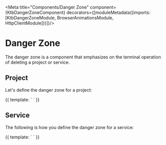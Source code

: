 
<Meta title="Components/Danger Zone" component={KtbDangerZoneComponent}
      decorators={[moduleMetadata({imports: [KtbDangerZoneModule, BrowserAnimationsModule, HttpClientModule]})]}/>

# Danger Zone

The danger zone is a component that emphasizes on the terminal operation of deleting a project or service.

## Project

Let's define the danger zone for a project:

<Canvas>
  <Story name="Project">
    {{
      template: `
        <ktb-danger-zone [data]="${"{ name: 'project-1', type: 'project' }"}"></ktb-danger-zone>
      `
    }}
  </Story>
</Canvas>

## Service

The following is how you define the danger zone for a service:

<Canvas>
  <Story name="Service">
    {{
      template: `
        <ktb-danger-zone [data]="${"{ name: 'service-1', type: 'service' }"}"></ktb-danger-zone>
      `
    }}
  </Story>
</Canvas>
